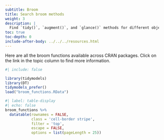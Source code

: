 ```yaml
---
subtitle: Broom
title: Search broom methods
weight: 3
description: | 
  Find `tidy()`, `augment()`, and `glance()` methods for different objects.
toc: true
toc-depth: 0
include-after-body: ../../../resources.html
---
```


Here are all the broom functions available across CRAN packages. Click on the link in the topic column to find more information.



```r
#| include: false

library(tidymodels)
library(DT)
tidymodels_prefer()
load("broom_functions.RData")
```

```r
#| label: table-display
#| echo: false
broom_functions %>% 
  datatable(rownames = FALSE,
            class = 'cell-border stripe',
            filter = 'top',
            escape = FALSE,
            options = list(pageLength = 25))
```
